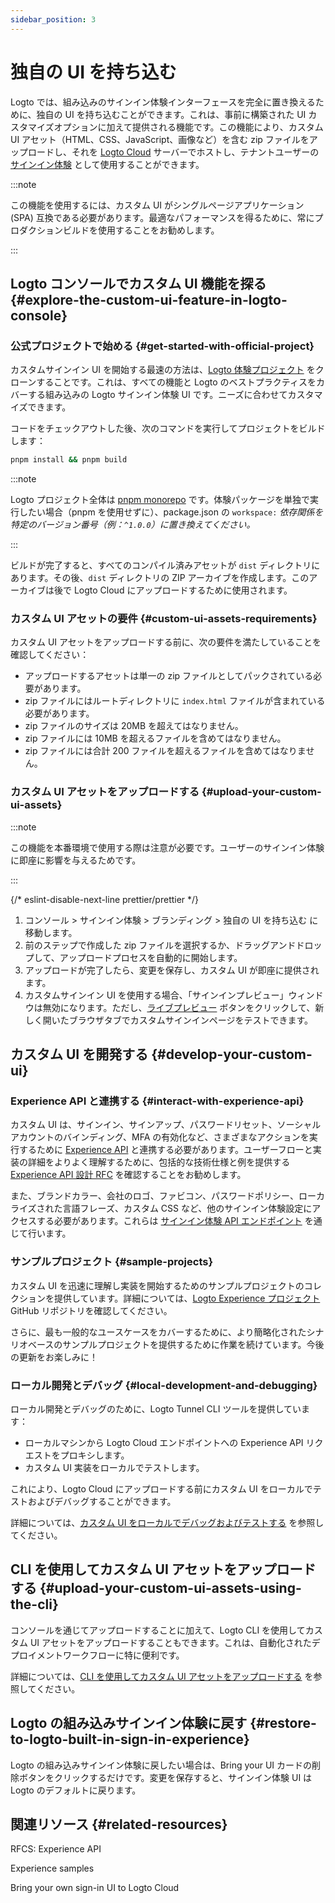 ```yaml
---
sidebar_position: 3
---
```


# 独自の UI を持ち込む

Logto では、組み込みのサインイン体験インターフェースを完全に置き換えるために、独自の UI を持ち込むことができます。これは、事前に構築された UI カスタマイズオプションに加えて提供される機能です。この機能により、カスタム UI アセット（HTML、CSS、JavaScript、画像など）を含む zip ファイルをアップロードし、それを [Logto Cloud](https://cloud.logto.io) サーバーでホストし、テナントユーザーの [サインイン体験](/end-user-flows#authentication-flows) として使用することができます。

:::note

この機能を使用するには、カスタム UI がシングルページアプリケーション (SPA) 互換である必要があります。最適なパフォーマンスを得るために、常にプロダクションビルドを使用することをお勧めします。

:::

## Logto コンソールでカスタム UI 機能を探る \{#explore-the-custom-ui-feature-in-logto-console}

### 公式プロジェクトで始める \{#get-started-with-official-project}

カスタムサインイン UI を開始する最速の方法は、[Logto 体験プロジェクト](https://github.com/logto-io/logto/tree/master/packages/experience) をクローンすることです。これは、すべての機能と Logto のベストプラクティスをカバーする組み込みの Logto サインイン体験 UI です。ニーズに合わせてカスタマイズできます。

コードをチェックアウトした後、次のコマンドを実行してプロジェクトをビルドします：

```bash
pnpm install && pnpm build
```

:::note

Logto プロジェクト全体は [pnpm monorepo](https://pnpm.io/workspaces) です。体験パッケージを単独で実行したい場合（pnpm を使用せずに）、package.json の `workspace:` _依存関係を特定のバージョン番号（例：`^1.0.0`）に置き換えてください。_

:::

ビルドが完了すると、すべてのコンパイル済みアセットが `dist` ディレクトリにあります。その後、`dist` ディレクトリの ZIP アーカイブを作成します。このアーカイブは後で Logto Cloud にアップロードするために使用されます。

### カスタム UI アセットの要件 \{#custom-ui-assets-requirements}

カスタム UI アセットをアップロードする前に、次の要件を満たしていることを確認してください：

- アップロードするアセットは単一の zip ファイルとしてパックされている必要があります。
- zip ファイルにはルートディレクトリに `index.html` ファイルが含まれている必要があります。
- zip ファイルのサイズは 20MB を超えてはなりません。
- zip ファイルには 10MB を超えるファイルを含めてはなりません。
- zip ファイルには合計 200 ファイルを超えるファイルを含めてはなりません。

### カスタム UI アセットをアップロードする \{#upload-your-custom-ui-assets}

:::note

この機能を本番環境で使用する際は注意が必要です。ユーザーのサインイン体験に即座に影響を与えるためです。

:::

{/* eslint-disable-next-line prettier/prettier */}
1. <CloudLink to="/sign-in-experience/branding">コンソール > サインイン体験 > ブランディング > 独自の UI を持ち込む</CloudLink> に移動します。
2. 前のステップで作成した zip ファイルを選択するか、ドラッグアンドドロップして、アップロードプロセスを自動的に開始します。
3. アップロードが完了したら、変更を保存し、カスタム UI が即座に提供されます。
4. カスタムサインイン UI を使用する場合、「サインインプレビュー」ウィンドウは無効になります。ただし、[ライブプレビュー](/customization/live-preview) ボタンをクリックして、新しく開いたブラウザタブでカスタムサインインページをテストできます。

## カスタム UI を開発する \{#develop-your-custom-ui}

### Experience API と連携する \{#interact-with-experience-api}

カスタム UI は、サインイン、サインアップ、パスワードリセット、ソーシャルアカウントのバインディング、MFA の有効化など、さまざまなアクションを実行するために [Experience API](https://openapi.logto.io/group/endpoint-experience) と連携する必要があります。ユーザーフローと実装の詳細をよりよく理解するために、包括的な技術仕様と例を提供する [Experience API 設計 RFC](https://github.com/logto-io/rfcs/blob/master/draft/0004-experience-api.md) を確認することをお勧めします。

また、ブランドカラー、会社のロゴ、ファビコン、パスワードポリシー、ローカライズされた言語フレーズ、カスタム CSS など、他のサインイン体験設定にアクセスする必要があります。これらは [サインイン体験 API エンドポイント](https://openapi.logto.io/operation/operation-getsigninexperienceconfig) を通じて行います。

### サンプルプロジェクト \{#sample-projects}

カスタム UI を迅速に理解し実装を開始するためのサンプルプロジェクトのコレクションを提供しています。詳細については、[Logto Experience プロジェクト](https://github.com/logto-io/experience-samples) GitHub リポジトリを確認してください。

さらに、最も一般的なユースケースをカバーするために、より簡略化されたシナリオベースのサンプルプロジェクトを提供するために作業を続けています。今後の更新をお楽しみに！

### ローカル開発とデバッグ \{#local-development-and-debugging}

ローカル開発とデバッグのために、Logto Tunnel CLI ツールを提供しています：

- ローカルマシンから Logto Cloud エンドポイントへの Experience API リクエストをプロキシします。
- カスタム UI 実装をローカルでテストします。

これにより、Logto Cloud にアップロードする前にカスタム UI をローカルでテストおよびデバッグすることができます。

詳細については、[カスタム UI をローカルでデバッグおよびテストする](/customization/bring-your-ui/debug-and-test-your-custom-ui-locally/) を参照してください。

## CLI を使用してカスタム UI アセットをアップロードする \{#upload-your-custom-ui-assets-using-the-cli}

コンソールを通じてアップロードすることに加えて、Logto CLI を使用してカスタム UI アセットをアップロードすることもできます。これは、自動化されたデプロイメントワークフローに特に便利です。

詳細については、[CLI を使用してカスタム UI アセットをアップロードする](/customization/bring-your-ui/upload-custom-ui-assets-using-cli/) を参照してください。

## Logto の組み込みサインイン体験に戻す \{#restore-to-logto-built-in-sign-in-experience}

Logto の組み込みサインイン体験に戻したい場合は、Bring your UI カードの削除ボタンをクリックするだけです。変更を保存すると、サインイン体験 UI は Logto のデフォルトに戻ります。

## 関連リソース \{#related-resources}

<Url href="https://github.com/logto-io/rfcs/blob/master/draft/0004-experience-api.md#2-sign-in-with-username--password-and-fulfill-email">
  RFCS: Experience API
</Url>

<Url href="https://github.com/logto-io/experience-samples">Experience samples</Url>

<Url href="https://blog.logto.io/bring-your-own-ui">Bring your own sign-in UI to Logto Cloud</Url>
